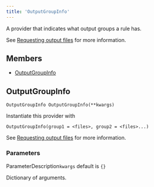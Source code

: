 ```yaml
---
title: 'OutputGroupInfo'
---
```




A provider that indicates what output groups a rule has.

See [Requesting output files](https://bazel.build/extending/rules#requesting_output_files) for more information.

## Members

- [OutputGroupInfo](#OutputGroupInfo)

## OutputGroupInfo

```
OutputGroupInfo OutputGroupInfo(**kwargs)
```

 Instantiate this provider with

```
OutputGroupInfo(group1 = <files>, group2 = <files>...)
```

See [Requesting output files](https://bazel.build/extending/rules#requesting_output_files) for more information.


### Parameters

ParameterDescription`kwargs`
 default is `{}`

 Dictionary of arguments.
